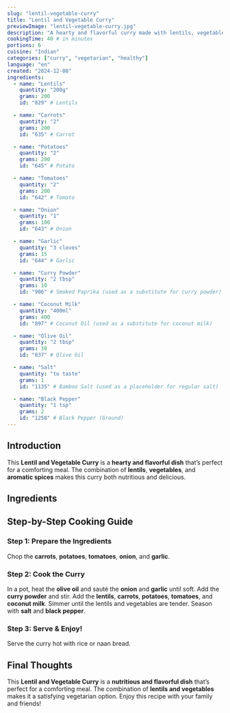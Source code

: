 ```yaml
---
slug: "lentil-vegetable-curry"
title: "Lentil and Vegetable Curry"
previewImage: "lentil-vegetable-curry.jpg"
description: "A hearty and flavorful curry made with lentils, vegetables, and aromatic spices."
cookingTime: 40 # in minutes
portions: 6
cuisine: "Indian"
categories: ["curry", "vegetarian", "healthy"]
language: "en"
created: "2024-12-08"
ingredients:
  - name: "Lentils"
    quantity: "200g"
    grams: 200
    id: "829" # Lentils

  - name: "Carrots"
    quantity: "2"
    grams: 200
    id: "635" # Carrot

  - name: "Potatoes"
    quantity: "2"
    grams: 200
    id: "645" # Potato

  - name: "Tomatoes"
    quantity: "2"
    grams: 200
    id: "642" # Tomato

  - name: "Onion"
    quantity: "1"
    grams: 100
    id: "643" # Onion

  - name: "Garlic"
    quantity: "3 cloves"
    grams: 15
    id: "644" # Garlic

  - name: "Curry Powder"
    quantity: "2 tbsp"
    grams: 10
    id: "906" # Smoked Paprika (used as a substitute for curry powder)

  - name: "Coconut Milk"
    quantity: "400ml"
    grams: 400
    id: "897" # Coconut Oil (used as a substitute for coconut milk)

  - name: "Olive Oil"
    quantity: "2 tbsp"
    grams: 30
    id: "837" # Olive Oil

  - name: "Salt"
    quantity: "to taste"
    grams: 1
    id: "1135" # Bamboo Salt (used as a placeholder for regular salt)

  - name: "Black Pepper"
    quantity: "1 tsp"
    grams: 2
    id: "1258" # Black Pepper (Ground)
---
```



## Introduction

This **Lentil and Vegetable Curry** is a **hearty and flavorful dish** that’s perfect for a comforting meal. The combination of **lentils**, **vegetables**, and **aromatic spices** makes this curry both nutritious and delicious.

## Ingredients

<IngredientsList
  ingredients={frontmatter.ingredients}
  portions={frontmatter.portions}
/>

## Step-by-Step Cooking Guide

### Step 1: Prepare the Ingredients

Chop the **carrots**, **potatoes**, **tomatoes**, **onion**, and **garlic**.

<CookingStep action="cutting-vegetables-mix-tomato-eggplnt-carrot" />

### Step 2: Cook the Curry

In a pot, heat the **olive oil** and sauté the **onion** and **garlic** until soft. Add the **curry powder** and stir. Add the **lentils**, **carrots**, **potatoes**, **tomatoes**, and **coconut milk**. Simmer until the lentils and vegetables are tender. Season with **salt** and **black pepper**.

<CookingStep action="stirring-soupPot-curry" />

### Step 3: Serve & Enjoy!

Serve the curry hot with rice or naan bread.

## Final Thoughts

This **Lentil and Vegetable Curry** is a **nutritious and flavorful dish** that’s perfect for a comforting meal. The combination of **lentils and vegetables** makes it a satisfying vegetarian option. Enjoy this recipe with your family and friends!

<NutritionFacts ingredients={frontmatter.ingredients} />
